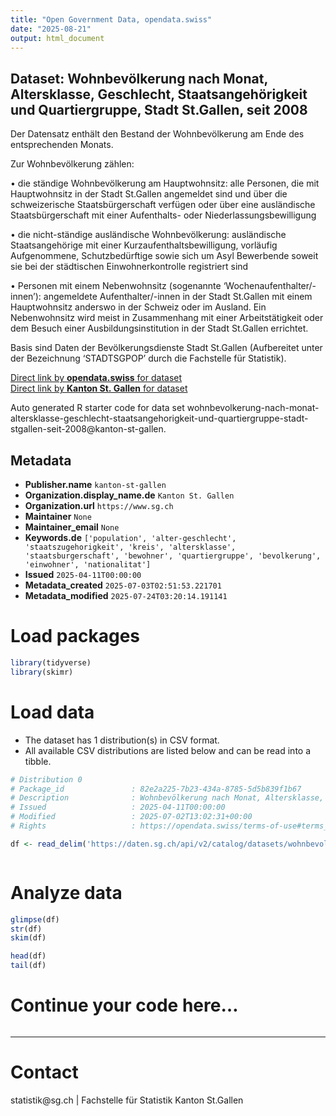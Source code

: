 ```yaml
---
title: "Open Government Data, opendata.swiss"
date: "2025-08-21"
output: html_document
---
```


## Dataset: Wohnbevölkerung nach Monat, Altersklasse, Geschlecht, Staatsangehörigkeit und Quartiergruppe, Stadt St.Gallen, seit 2008

Der Datensatz enthält den Bestand der Wohnbevölkerung am Ende des entsprechenden Monats.


Zur Wohnbevölkerung zählen: 


• die ständige Wohnbevölkerung am Hauptwohnsitz: alle Personen, die mit Hauptwohnsitz in der Stadt St.Gallen angemeldet sind und über die schweizerische Staatsbürgerschaft verfügen oder über eine ausländische Staatsbürgerschaft mit einer Aufenthalts- oder Niederlassungsbewilligung 


• die nicht-ständige ausländische Wohnbevölkerung: ausländische Staatsangehörige mit einer Kurzaufenthaltsbewilligung, vorläufig Aufgenommene, Schutzbedürftige sowie sich um Asyl Bewerbende soweit sie bei der städtischen Einwohnerkontrolle registriert sind 


• Personen mit einem Nebenwohnsitz (sogenannte 'Wochenaufenthalter/-innen'): angemeldete Aufenthalter/-innen in der Stadt St.Gallen mit einem Hauptwohnsitz anderswo in der Schweiz oder im Ausland. Ein Nebenwohnsitz wird meist in Zusammenhang mit einer Arbeitstätigkeit oder dem Besuch einer Ausbildungsinstitution in der Stadt St.Gallen errichtet. 


Basis sind Daten der Bevölkerungsdienste Stadt St.Gallen (Aufbereitet unter der Bezeichnung 'STADTSGPOP' durch die Fachstelle für Statistik).




[Direct link by **opendata.swiss** for dataset](https://opendata.swiss/de/dataset/wohnbevolkerung-nach-monat-altersklasse-geschlecht-staatsangehorigkeit-und-quartiergruppe-20081)<br>
[Direct link by **Kanton St. Gallen** for dataset](https://daten.sg.ch/explore/dataset/wohnbevolkerung-nach-monat-altersklasse-geschlecht-staatsangehorigkeit-und-quartiergruppe-stadt-stgallen-seit-2008/)

Auto generated R starter code for data set wohnbevolkerung-nach-monat-altersklasse-geschlecht-staatsangehorigkeit-und-quartiergruppe-stadt-stgallen-seit-2008@kanton-st-gallen.

## Metadata

- **Publisher.name** `kanton-st-gallen`
- **Organization.display_name.de** `Kanton St. Gallen`
- **Organization.url** `https://www.sg.ch`
- **Maintainer** `None`
- **Maintainer_email** `None`
- **Keywords.de** `['population', 'alter-geschlecht', 'staatszugehorigkeit', 'kreis', 'altersklasse', 'staatsburgerschaft', 'bewohner', 'quartiergruppe', 'bevolkerung', 'einwohner', 'nationalitat']`
- **Issued** `2025-04-11T00:00:00`
- **Metadata_created** `2025-07-03T02:51:53.221701`
- **Metadata_modified** `2025-07-24T03:20:14.191141`


# Load packages

```r

library(tidyverse)
library(skimr)

```

# Load data

-   The dataset has 1 distribution(s) in CSV format.
-   All available CSV distributions are listed below and can be read into a tibble.

```r

# Distribution 0
# Package_id               : 82e2a225-7b23-434a-8785-5d5b839f1b67
# Description              : Wohnbevölkerung nach Monat, Altersklasse, Geschlecht, Staatsangehörigkeit und Quartiergruppe, Stadt St.Gallen, seit 2008 (csv)
# Issued                   : 2025-04-11T00:00:00
# Modified                 : 2025-07-02T13:02:31+00:00
# Rights                   : https://opendata.swiss/terms-of-use#terms_by

df <- read_delim('https://daten.sg.ch/api/v2/catalog/datasets/wohnbevolkerung-nach-monat-altersklasse-geschlecht-staatsangehorigkeit-und-quartiergruppe-stadt-stgallen-seit-2008/exports/csv?use_labels=true')



```

# Analyze data

```r

glimpse(df)
str(df)
skim(df)

head(df)
tail(df)

```

# Continue your code here...

```r

```

------------------------------------------------------------------------

# Contact

statistik@sg.ch | Fachstelle für Statistik Kanton St.Gallen
